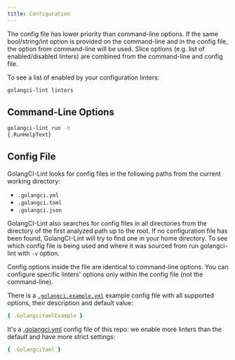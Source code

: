 ```yaml
---
title: Configuration
---
```


The config file has lower priority than command-line options. If the same bool/string/int option is provided on the command-line
and in the config file, the option from command-line will be used.
Slice options (e.g. list of enabled/disabled linters) are combined from the command-line and config file.

To see a list of enabled by your configuration linters:

```sh
golangci-lint linters
```

## Command-Line Options

```sh
golangci-lint run -h
{.RunHelpText}
```

## Config File

GolangCI-Lint looks for config files in the following paths from the current working directory:

- `.golangci.yml`
- `.golangci.toml`
- `.golangci.json`

GolangCI-Lint also searches for config files in all directories from the directory of the first analyzed path up to the root.
If no configuration file has been found, GolangCI-Lint will try to find one in your home directory.
To see which config file is being used and where it was sourced from run golangci-lint with `-v` option.

Config options inside the file are identical to command-line options.
You can configure specific linters' options only within the config file (not the command-line).

There is a [`.golangci.example.yml`](https://github.com/golangci/golangci-lint/blob/master/.golangci.example.yml) example
config file with all supported options, their description and default value:

```yaml
{ .GolangciYamlExample }
```

It's a [.golangci.yml](https://github.com/golangci/golangci-lint/blob/master/.golangci.yml) config file of this repo: we enable more linters
than the default and have more strict settings:

```yaml
{ .GolangciYaml }
```
